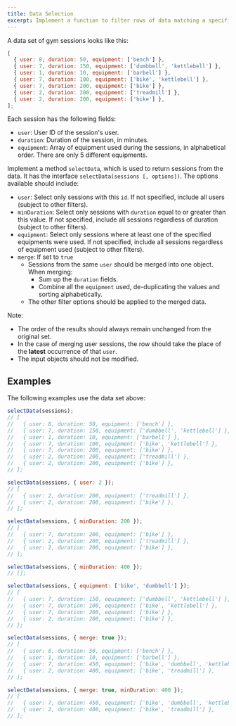 ```yaml
---
title: Data Selection
excerpt: Implement a function to filter rows of data matching a specified requirement
---
```


A data set of gym sessions looks like this:

```js
[
  { user: 8, duration: 50, equipment: ['bench'] },
  { user: 7, duration: 150, equipment: ['dumbbell', 'kettlebell'] },
  { user: 1, duration: 10, equipment: ['barbell'] },
  { user: 7, duration: 100, equipment: ['bike', 'kettlebell'] },
  { user: 7, duration: 200, equipment: ['bike'] },
  { user: 2, duration: 200, equipment: ['treadmill'] },
  { user: 2, duration: 200, equipment: ['bike'] },
];
```

Each session has the following fields:

- `user`: User ID of the session's user.
- `duration`: Duration of the session, in minutes.
- `equipment`: Array of equipment used during the sessions, in alphabetical order. There are only 5 different equipments.

Implement a method `selectData`, which is used to return sessions from the data. It has the interface `selectData(sessions [, options])`. The options available should include:

- `user`: Select only sessions with this `id`. If not specified, include all users (subject to other filters).
- `minDuration`: Select only sessions with `duration` equal to or greater than this value. If not specified, include all sessions regardless of duration (subject to other filters).
- `equipment`: Select only sessions where at least one of the specified equipments were used. If not specified, include all sessions regardless of equipment used (subject to other filters).
- `merge`: If set to `true`
  - Sessions from the same `user` should be merged into one object. When merging:
    - Sum up the `duration` fields.
    - Combine all the `equipment` used, de-duplicating the values and sorting alphabetically.
  - The other filter options should be applied to the merged data.

Note:

- The order of the results should always remain unchanged from the original set.
- In the case of merging user sessions, the row should take the place of the **latest** occurrence of that `user`.
- The input objects should not be modified.

## Examples

The following examples use the data set above:

```js
selectData(sessions);
// [
//   { user: 8, duration: 50, equipment: ['bench'] },
//   { user: 7, duration: 150, equipment: ['dumbbell', 'kettlebell'] },
//   { user: 1, duration: 10, equipment: ['barbell'] },
//   { user: 7, duration: 100, equipment: ['bike', 'kettlebell'] },
//   { user: 7, duration: 200, equipment: ['bike'] },
//   { user: 2, duration: 200, equipment: ['treadmill'] },
//   { user: 2, duration: 200, equipment: ['bike'] },
// ];

selectData(sessions, { user: 2 });
// [
//   { user: 2, duration: 200, equipment: ['treadmill'] },
//   { user: 2, duration: 200, equipment: ['bike'] },
// ];

selectData(sessions, { minDuration: 200 });
// [
//   { user: 7, duration: 200, equipment: ['bike'] },
//   { user: 2, duration: 200, equipment: ['treadmill'] },
//   { user: 2, duration: 200, equipment: ['bike'] },
// ];

selectData(sessions, { minDuration: 400 });
// [];

selectData(sessions, { equipment: ['bike', 'dumbbell'] });
// [
//   { user: 7, duration: 150, equipment: ['dumbbell', 'kettlebell'] },
//   { user: 7, duration: 100, equipment: ['bike', 'kettlebell'] },
//   { user: 7, duration: 200, equipment: ['bike'] },
//   { user: 2, duration: 200, equipment: ['bike'] },
// ];

selectData(sessions, { merge: true });
// [
//   { user: 8, duration: 50, equipment: ['bench'] },
//   { user: 1, duration: 10, equipment: ['barbell'] },
//   { user: 7, duration: 450, equipment: ['bike', 'dumbbell', 'kettlebell'] },
//   { user: 2, duration: 400, equipment: ['bike', 'treadmill'] },
// ];

selectData(sessions, { merge: true, minDuration: 400 });
// [
//   { user: 7, duration: 450, equipment: ['bike', 'dumbbell', 'kettlebell'] },
//   { user: 2, duration: 400, equipment: ['bike', 'treadmill'] },
// ];
```
